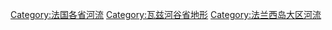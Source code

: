 [[Category:法国各省河流|Category:法国各省河流]]
[[Category:瓦兹河谷省地形|Category:瓦兹河谷省地形]]
[[Category:法兰西岛大区河流|Category:法兰西岛大区河流]]